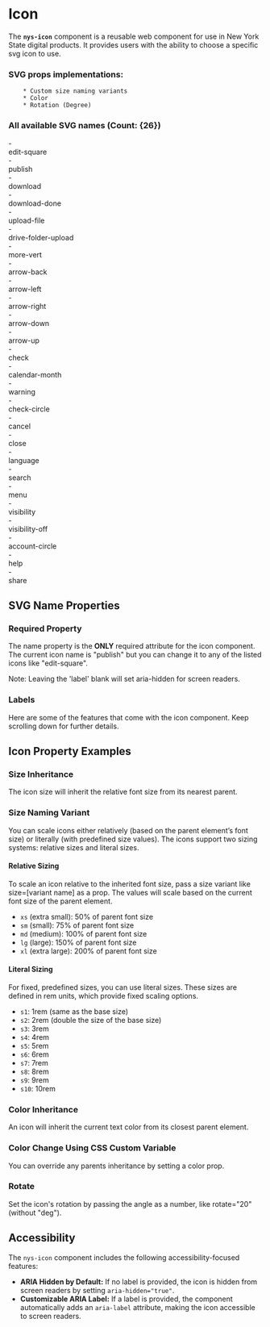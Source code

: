 
<Meta of={NysIconStories} title="Components/Icon/Documentation" />

# Icon

The **`nys-icon`** component is a reusable web component for use in New York State digital products. It provides users with the ability to choose a specific svg icon to use.

### SVG props implementations:
        * Custom size naming variants
        * Color 
        * Rotation (Degree)

### All available SVG names (Count: {26})
<div style={{ display: 'flex'}}>
  <div style={{ flex: '1 1 50%', paddingRight: '1rem' }}>
    - <div style={{ display: 'flex', gap: '10px', verticalAlign: 'middle' }}> edit-square <nys-icon name="edit-square"></nys-icon> </div>
    - <div style={{ display: 'flex', gap: '10px', verticalAlign: 'middle' }}> publish  <nys-icon name="publish"></nys-icon> </div>
    - <div style={{ display: 'flex', gap: '10px', verticalAlign: 'middle' }}> download  <nys-icon name="download"></nys-icon> </div>
    - <div style={{ display: 'flex', gap: '10px', verticalAlign: 'middle' }}> download-done  <nys-icon name="download-done"></nys-icon> </div>
    - <div style={{ display: 'flex', gap: '10px', verticalAlign: 'middle' }}> upload-file  <nys-icon name="upload-file"></nys-icon> </div>
    - <div style={{ display: 'flex', gap: '10px', verticalAlign: 'middle' }}> drive-folder-upload  <nys-icon name="drive-folder-upload"></nys-icon> </div>
    - <div style={{ display: 'flex', gap: '10px', verticalAlign: 'middle' }}> more-vert  <nys-icon name="more-vert"></nys-icon> </div>
    - <div style={{ display: 'flex', gap: '10px', verticalAlign: 'middle' }}> arrow-back  <nys-icon name="arrow-back"></nys-icon> </div>
    - <div style={{ display: 'flex', gap: '10px', verticalAlign: 'middle' }}> arrow-left  <nys-icon name="arrow-left"></nys-icon> </div>
    - <div style={{ display: 'flex', gap: '10px', verticalAlign: 'middle' }}> arrow-right  <nys-icon name="arrow-right"></nys-icon> </div>
    - <div style={{ display: 'flex', gap: '10px', verticalAlign: 'middle' }}> arrow-down  <nys-icon name="arrow-down"></nys-icon> </div>
    - <div style={{ display: 'flex', gap: '10px', verticalAlign: 'middle' }}> arrow-up  <nys-icon name="arrow-up"></nys-icon> </div>
    - <div style={{ display: 'flex', gap: '10px', verticalAlign: 'middle' }}> check  <nys-icon name="check"></nys-icon> </div>
  </div>
  <div style={{ flex: '1 1 50%' }}>
    - <div style={{ display: 'flex', gap: '10px', verticalAlign: 'middle' }}> calendar-month  <nys-icon name="calendar-month"></nys-icon> </div>
    - <div style={{ display: 'flex', gap: '10px', verticalAlign: 'middle' }}> warning  <nys-icon name="warning"></nys-icon> </div>
    - <div style={{ display: 'flex', gap: '10px', verticalAlign: 'middle' }}> check-circle  <nys-icon name="check-circle"></nys-icon> </div>
    - <div style={{ display: 'flex', gap: '10px', verticalAlign: 'middle' }}> cancel  <nys-icon name="cancel"></nys-icon> </div>
    - <div style={{ display: 'flex', gap: '10px', verticalAlign: 'middle' }}> close  <nys-icon name="close"></nys-icon> </div>
    - <div style={{ display: 'flex', gap: '10px', verticalAlign: 'middle' }}> language  <nys-icon name="language"></nys-icon> </div>
    - <div style={{ display: 'flex', gap: '10px', verticalAlign: 'middle' }}> search  <nys-icon name="search"></nys-icon> </div>
    - <div style={{ display: 'flex', gap: '10px', verticalAlign: 'middle' }}> menu  <nys-icon name="menu"></nys-icon> </div>
    - <div style={{ display: 'flex', gap: '10px', verticalAlign: 'middle' }}> visibility  <nys-icon name="visibility"></nys-icon> </div>
    - <div style={{ display: 'flex', gap: '10px', verticalAlign: 'middle' }}> visibility-off  <nys-icon name="visibility-off"></nys-icon> </div>
    - <div style={{ display: 'flex', gap: '10px', verticalAlign: 'middle' }}> account-circle  <nys-icon name="account-circle"></nys-icon> </div>
    - <div style={{ display: 'flex', gap: '10px', verticalAlign: 'middle' }}> help  <nys-icon name="help"></nys-icon> </div>
    - <div style={{ display: 'flex', gap: '10px', verticalAlign: 'middle' }}> share  <nys-icon name="share"></nys-icon> </div>
  </div>
</div>

## SVG Name Properties
### Required Property
The name property is the **ONLY** required attribute for the icon component. The
current icon name is "publish" but you can change it to any of the listed icons like "edit-square".

Note: Leaving the 'label' blank will set aria-hidden for screen readers.

<Canvas of={NysIconStories.NameProp} />

### Labels
Here are some of the features that come with the icon component. Keep scrolling down for further details.
<Canvas of={NysIconStories.Labels} />


## Icon Property Examples

### Size Inheritance
The icon size will inherit the relative font size from its nearest parent. 

<Canvas of={NysIconStories.InheritSize} />

### Size Naming Variant
You can scale icons either relatively (based on the parent element’s font size) or literally (with predefined size values). The icons support two sizing systems: relative sizes and literal sizes.

#### Relative Sizing
To scale an icon relative to the inherited font size, pass a size variant like size=[variant name] as a prop. The values will scale based on the current font size of the parent element.
- `xs` (extra small): 50% of parent font size
- `sm` (small): 75% of parent font size
- `md` (medium): 100% of parent font size
- `lg` (large): 150% of parent font size
- `xl` (extra large): 200% of parent font size

#### Literal Sizing
For fixed, predefined sizes, you can use literal sizes. These sizes are defined in rem units, which provide fixed scaling options.

- `s1`: 1rem (same as the base size)
- `s2`: 2rem (double the size of the base size)
- `s3`: 3rem
- `s4`: 4rem
- `s5`: 5rem
- `s6`: 6rem
- `s7`: 7rem
- `s8`: 8rem
- `s9`: 9rem
- `s10`: 10rem

<Canvas of={NysIconStories.CustomSize} />

### Color Inheritance
An icon will inherit the current text color from its closest parent element.
<Canvas of={NysIconStories.ColorInheritance} />

### Color Change Using CSS Custom Variable
You can override any parents inheritance by setting a color prop.
<Canvas of={NysIconStories.ColorChange} />

### Rotate
Set the icon's rotation by passing the angle as a number, like rotate="20" (without "deg").
<Canvas of={NysIconStories.Rotate} />


## Accessibility

The `nys-icon` component includes the following accessibility-focused features:

- **ARIA Hidden by Default:** If no label is provided, the icon is hidden from screen readers by setting `aria-hidden="true"`.
- **Customizable ARIA Label:** If a label is provided, the component automatically adds an `aria-label` attribute, making the icon accessible to screen readers.